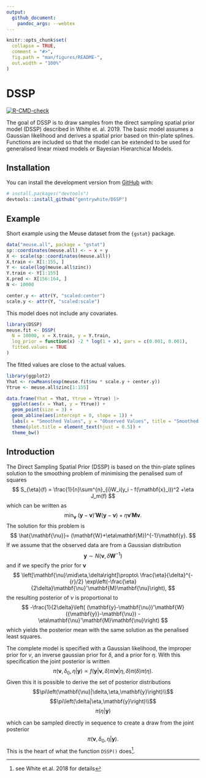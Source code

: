 ```yaml
---
output:
  github_document:
    pandoc_args: --webtex
---
```


<!-- README.md is generated from README.Rmd. Please edit that file -->

```r
knitr::opts_chunk$set(
  collapse = TRUE,
  comment = "#>",
  fig.path = "man/figures/README-",
  out.width = "100%"
)
```

# DSSP


<!-- badges: start -->
[![R-CMD-check](https://github.com/gentrywhite/DSSP/workflows/R-CMD-check/badge.svg)](https://github.com/gentrywhite/DSSP/actions)
<!-- badges: end -->

The goal of DSSP is to draw samples from the direct sampling spatial prior model (DSSP) described in White et. al. 2019.  The basic model assumes a Gaussian likelihood and derives a spatial prior based on thin-plate splines. Functions are included so that the model can be extended to be used for generalised linear mixed models or Bayesian Hierarchical Models.

## Installation

You can install the development version from [GitHub](https://github.com/) with:

``` r
# install.packages("devtools")
devtools::install_github("gentrywhite/DSSP")
```
## Example

Short example using the Meuse dataset from the `{gstat}` package.

```r
data("meuse.all", package = "gstat")
sp::coordinates(meuse.all) <- ~ x + y
X <- scale(sp::coordinates(meuse.all))
X.train <- X[1:155, ]
Y <- scale(log(meuse.all$zinc))
Y.train <- Y[1:155]
X.pred <- X[156:164, ]
N <- 10000

center.y <- attr(Y, "scaled:center")
scale.y <- attr(Y, "scaled:scale")
```

This model does not include any covariates.
```r
library(DSSP)
meuse.fit <- DSSP(
  N = 10000, x = X.train, y = Y.train,
  log_prior = function(x) -2 * log(1 + x), pars = c(0.001, 0.001),
  fitted.values = TRUE
)
```

The fitted values are close to the actual values.
```r
library(ggplot2)
Yhat <- rowMeans(exp(meuse.fit$nu * scale.y + center.y))
Ytrue <- meuse.all$zinc[1:155]

data.frame(Yhat = Yhat, Ytrue = Ytrue) |>
  ggplot(aes(x = Yhat, y = Ytrue)) +
  geom_point(size = 3) +
  geom_abline(aes(intercept = 0, slope = 1)) +
  labs(x = "Smoothed Values", y = "Observed Values", title = "Smoothed vs. Observed Values") +
  theme(plot.title = element_text(hjust = 0.5)) +
  theme_bw()
```

## Introduction
The Direct Sampling Spatial Prior (DSSP) is based on the thin-plate splines solution to the smoothing problem of minimising the penalised sum of squares
$$
S_{\eta}(f) = \frac{1}{n}\sum^{n}_{i}W_i(y_i - f(\mathbf{x}_i))^2
+\eta J_m(f)
$$
which can be written as 
$$
\min_{\mathbf{\nu}}\:(\mathbf{y}-\mathbf{\nu})'\mathbf{W}(\mathbf{y}-\mathbf{\nu})+
\eta\mathbf{\nu}'\mathbf{M}\mathbf{\nu}.
$$
The solution for this problem is 
$$
\hat{\mathbf{\nu}}=
(\mathbf{W}+\eta\mathbf{M})^{-1}\mathbf{y}.
$$
If we assume that the observed data are from a Gaussian distribution
$$
\mathbf{y}\sim N(\mathbf{\nu},\delta\mathbf{W}^{-1})
$$
and if we specify the prior for $\mathbf{\nu}$ 
$$
\left[\mathbf{\nu}\mid\eta,\delta\right]\propto\ \frac{\eta}{\delta}^{-{r}/2}
\exp\left(-\frac{\eta}{2\delta}\mathbf{\nu}'\mathbf{M}\mathbf{\nu}\right),
$$
the resulting posterior of $\nu$ is proportional to 
$$
-\frac{1}{2\delta}\left( (\mathbf{y}-\mathbf{\nu})'\mathbf{W}({\mathbf{y}}-\mathbf{\nu})
-\eta\mathbf{\nu}'\mathbf{M}\mathbf{\nu}\right)
$$
which yields the posterior mean with the same solution as the penalised least squares. 

The complete model is specified with a Gaussian likelihood, the improper prior for $\nu$, an inverse gaussian prior for $\delta$, and a prior for $\eta$. With this specification the joint posterior is written
$$
\pi\left(\mathbf{\nu},\delta_0,\eta|\mathbf{y}\right)\propto
f(\mathbf{y}|\mathbf{\nu},\delta)\pi\left(\mathbf{\nu}|\eta,\delta\right)\pi\left(\delta\right)
\pi\left(\eta\right).
$$
Given this it is possible to derive the set of posterior distributions
$$\pi\left(\mathbf{\nu}|\delta,\eta,\mathbf{y}\right)\\$$
$$\pi\left(\delta|\eta,\mathbf{y}\right)\\$$
$$\pi\left(\eta|\mathbf{y}\right)$$

which can be sampled directly in sequence to create a draw from the joint posterior
$$
\pi\left(\mathbf{\nu},\delta_0,\eta|\mathbf{y}\right).
$$
This is the heart of what the function `DSSP()` does^[see White et.al. 2018 for details].


